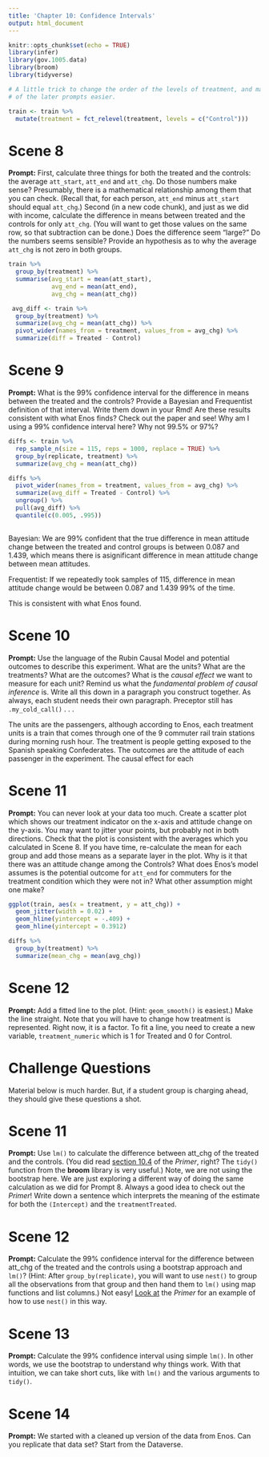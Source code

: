 ```yaml
---
title: 'Chapter 10: Confidence Intervals'
output: html_document
---
```


```r
knitr::opts_chunk$set(echo = TRUE)
library(infer)
library(gov.1005.data)
library(broom)
library(tidyverse)

# A little trick to change the order of the levels of treatment, and make some
# of the later prompts easier.

train <- train %>% 
  mutate(treatment = fct_relevel(treatment, levels = c("Control")))
```

# Scene 8

**Prompt:**  First, calculate three things for both the treated and the controls: the average `att_start`, `att_end` and `att_chg`.  Do those numbers make sense? Presumably, there is a mathematical relationship among them that you can check. (Recall that, for each person, `att_end` minus `att_start` should equal `att_chg`.) Second (in a new code chunk), and just as we did with income, calculate the difference in means between  treated and the controls for only `att_chg`. (You will want to get those values on the same row, so that subtraction can be done.) Does the difference seem "large?" Do the numbers seems sensible?  Provide an hypothesis as to why the average `att_chg` is not zero in both groups.

```r

train %>%
  group_by(treatment) %>%
  summarise(avg_start = mean(att_start),
            avg_end = mean(att_end),
            avg_chg = mean(att_chg))
```


```r

 avg_diff <- train %>%
  group_by(treatment) %>%
  summarize(avg_chg = mean(att_chg)) %>%
  pivot_wider(names_from = treatment, values_from = avg_chg) %>%
  summarize(diff = Treated - Control)

```


# Scene 9

**Prompt:** What is the 99% confidence interval for the difference in means between the treated and the controls? Provide a Bayesian and Frequentist definition of that interval. Write them down in your Rmd! Are these results consistent with what Enos finds? Check out the paper and see! Why am I using a 99% confidence interval here? Why not 99.5% or 97%?

```r

diffs <- train %>%
  rep_sample_n(size = 115, reps = 1000, replace = TRUE) %>%
  group_by(replicate, treatment) %>%
  summarize(avg_chg = mean(att_chg))

diffs %>%
  pivot_wider(names_from = treatment, values_from = avg_chg) %>%
  summarize(avg_diff = Treated - Control) %>%
  ungroup() %>%
  pull(avg_diff) %>%
  quantile(c(0.005, .995))
  

```

Bayesian: We are 99% confident that the true difference in mean attitude change
between the treated and control groups is between 0.087 and 1.439, which means 
there is asignificant difference in mean attitude change between mean attitudes.

Frequentist: If we repeatedly took samples of 115, difference in mean attitude
change would be between 0.087 and 1.439 99% of the time.

This is consistent with what Enos found.

# Scene 10

**Prompt:** Use the language of the Rubin Causal Model and potential outcomes to describe this experiment. What are the units? What are the treatments? What are the outcomes? What is the *causal effect* we want to measure for each unit? Remind us what the *fundamental problem of causal inference* is. Write all this down in a paragraph you construct together. As always, each student needs their own paragraph. Preceptor still has `.my_cold_call()` . . .

The units are the passengers, although according to Enos, each treatment units is
a train that comes through one of the 9 commuter rail train stations during
morning rush hour. The treatment is people getting exposed to the Spanish
speaking Confederates. The outcomes are the attitude of each passenger in the 
experiment. The causal effect for each 

# Scene 11

**Prompt:** You can never look at your data too much. Create a scatter plot which shows our treatment indicator on the x-axis and attitude change on the y-axis. You may want to jitter your points, but probably not in both directions. Check that the plot is consistent with the averages which you calculated in Scene 8.  If you have time, re-calculate the mean for each group and add those means as a separate layer in the plot. Why is it that there was an attitude change among the Controls? What does Enos's model assumes is the potential outcome for `att_end` for commuters for the treatment condition which they were not in? What other assumption might one make?

```r

ggplot(train, aes(x = treatment, y = att_chg)) +
  geom_jitter(width = 0.02) +
  geom_hline(yintercept = -.409) +
  geom_hline(yintercept = 0.3912)

diffs %>%
  group_by(treatment) %>%
  summarize(mean_chg = mean(avg_chg))

```


# Scene 12

**Prompt:** Add a fitted line to the plot. (Hint: `geom_smooth()` is easiest.) Make the line straight. Note that you will have to change how treatment is represented. Right now, it is a factor. To fit a line, you need to create a new variable, `treatment_numeric` which is 1 for Treated and 0 for Control. 


# Challenge Questions

Material below is much harder. But, if a student group is charging ahead, they should give these questions a shot.

# Scene 11 

**Prompt:** Use `lm()` to calculate the difference between att_chg of the treated and the controls. (You did read [section 10.4](https://davidkane9.github.io/PPBDS/10-confidence-intervals.html#using-lm-and-tidy-as-a-shortcut) of the *Primer*, right? The `tidy()` function from the **broom** library is very useful.) Note, we are not using the bootstrap here. We are just exploring a different way of doing the same calculation as we did for Prompt 8. Always a good idea to check out the *Primer*! Write down a sentence which interprets the meaning of the estimate for both the `(Intercept)` and the `treatmentTreated`.

# Scene 12

**Prompt:** Calculate the 99% confidence interval for the difference between att_chg of the treated and the controls using a bootstrap approach and `lm()`? (Hint: After `group_by(replicate)`, you will want to use `nest()` to group all the observations from that group and then hand them to `lm()` using map functions and list columns.) Not easy! [Look at](https://davidkane9.github.io/PPBDS/11-regression.html#uncertainty-in-simple-linear-regressions) the *Primer* for an example of how to use `nest()` in this way.


# Scene 13

**Prompt:** Calculate the 99% confidence interval using simple `lm()`. In other words, we use the bootstrap to understand why things work. With that intuition, we can take short cuts, like with `lm()` and the various arguments to `tidy()`.

# Scene 14

**Prompt:** We started with a cleaned up version of the data from Enos. Can you replicate that data set? Start from the Dataverse.

